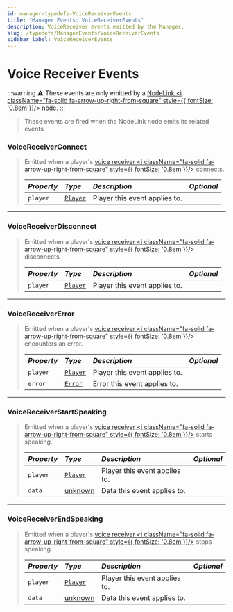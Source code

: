 ```yaml
---
id: manager-typedefs-VoiceReceiverEvents
title: "Manager Events: VoiceReceiverEvents"
description: VoiceReceiver events emitted by the Manager.
slug: /typedefs/ManagerEvents/VoiceReceiverEvents
sidebar_label: VoiceReceiverEvents
---
```


# Voice Receiver Events

:::warning
⚠️ These events are only emitted by a [NodeLink <i className="fa-solid fa-arrow-up-right-from-square" style={{ fontSize: '0.8em'}}/>](https://github.com/PerformanC/NodeLink) node.
:::

> These events are fired when the NodeLink node emits its related events.

### VoiceReceiverConnect

> Emitted when a player's [voice receiver <i className="fa-solid fa-arrow-up-right-from-square" style={{ fontSize: '0.8em'}}/>](https://github.com/PerformanC/NodeLink/blob/main/docs/API.md#voice-receive) connects.
> 
> | <i className="fa-solid fa-hashtag"/> Property | <i className="fa-solid fa-font"/> Type                                    | <i className="fa-solid fa-list"/> Description | <i className="fa-solid fa-flask"/> Optional |
> |:----------------------------------------------|:--------------------------------------------------------------------------|:----------------------------------------------|:-------------------------------------------:|
> | `player`                                      | [`Player`](../../Classes/Player.mdx)                                      | Player this event applies to.                 | <i className="fa-solid fa-xmark"/>          |

---

### VoiceReceiverDisconnect

> Emitted when a player's [voice receiver <i className="fa-solid fa-arrow-up-right-from-square" style={{ fontSize: '0.8em'}}/>](https://github.com/PerformanC/NodeLink/blob/main/docs/API.md#voice-receive) disconnects.
> 
> | <i className="fa-solid fa-hashtag"/> Property | <i className="fa-solid fa-font"/> Type                                    | <i className="fa-solid fa-list"/> Description | <i className="fa-solid fa-flask"/> Optional |
> |:----------------------------------------------|:--------------------------------------------------------------------------|:----------------------------------------------|:-------------------------------------------:|
> | `player`                                      | [`Player`](../../Classes/Player.mdx)                                      | Player this event applies to.                 | <i className="fa-solid fa-xmark"/>          |  

---

### VoiceReceiverError

> Emitted when a player's [voice receiver <i className="fa-solid fa-arrow-up-right-from-square" style={{ fontSize: '0.8em'}}/>](https://github.com/PerformanC/NodeLink/blob/main/docs/API.md#voice-receive) encounters an error.
> 
> | <i className="fa-solid fa-hashtag"/> Property | <i className="fa-solid fa-font"/> Type                                                            | <i className="fa-solid fa-list"/> Description | <i className="fa-solid fa-flask"/> Optional |
> |:----------------------------------------------|:--------------------------------------------------------------------------------------------------|:----------------------------------------------|:-------------------------------------------:|
> | `player`                                      | [`Player`](../../Classes/Player.mdx)                                                              | Player this event applies to.                 | <i className="fa-solid fa-xmark"/>          |
> | `error`                                       | [`Error`](https://developer.mozilla.org/en-US/docs/Web/JavaScript/Reference/Global_Objects/Error) | Error this event applies to.                  | <i className="fa-solid fa-xmark"/>          |

---

### VoiceReceiverStartSpeaking

> Emitted when a player's [voice receiver <i className="fa-solid fa-arrow-up-right-from-square" style={{ fontSize: '0.8em'}}/>](https://github.com/PerformanC/NodeLink/blob/main/docs/API.md#voice-receive) starts speaking.
> 
> | <i className="fa-solid fa-hashtag"/> Property | <i className="fa-solid fa-font"/> Type                                                            | <i className="fa-solid fa-list"/> Description | <i className="fa-solid fa-flask"/> Optional |
> |:----------------------------------------------|:--------------------------------------------------------------------------------------------------|:----------------------------------------------|:-------------------------------------------:|
> | `player`                                      | [`Player`](../../Classes/Player.mdx)                                                              | Player this event applies to.                 | <i className="fa-solid fa-xmark"/>          |
> | `data`                                        | [unknown](https://www.typescripttutorial.net/typescript-tutorial/typescript-unknown-type/)        | Data this event applies to.                   | <i className="fa-solid fa-xmark"/>          |

---

### VoiceReceiverEndSpeaking

> Emitted when a player's [voice receiver <i className="fa-solid fa-arrow-up-right-from-square" style={{ fontSize: '0.8em'}}/>](https://github.com/PerformanC/NodeLink/blob/main/docs/API.md#voice-receive) stops speaking.
> 
> | <i className="fa-solid fa-hashtag"/> Property | <i className="fa-solid fa-font"/> Type                                                            | <i className="fa-solid fa-list"/> Description | <i className="fa-solid fa-flask"/> Optional |
> |:----------------------------------------------|:--------------------------------------------------------------------------------------------------|:----------------------------------------------|:-------------------------------------------:|
> | `player`                                      | [`Player`](../../Classes/Player.mdx)                                                              | Player this event applies to.                 | <i className="fa-solid fa-xmark"/>          |
> | `data`                                        | [unknown](https://www.typescripttutorial.net/typescript-tutorial/typescript-unknown-type/)        | Data this event applies to.                   | <i className="fa-solid fa-xmark"/>          |